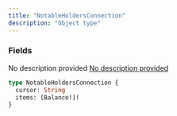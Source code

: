 ```yaml
---
title: "NotableHoldersConnection"
description: "Object type"
---
```


### Fields

<ResponseField name="cursor" type="String">
  No description provided
</ResponseField>

<a href="/api-reference/types/balance">
  <ResponseField name="items" type="[Balance!]!" required>
    No description provided
  </ResponseField>
</a>


```graphql NotableHoldersConnection
type NotableHoldersConnection {
  cursor: String
  items: [Balance!]!
}
```
